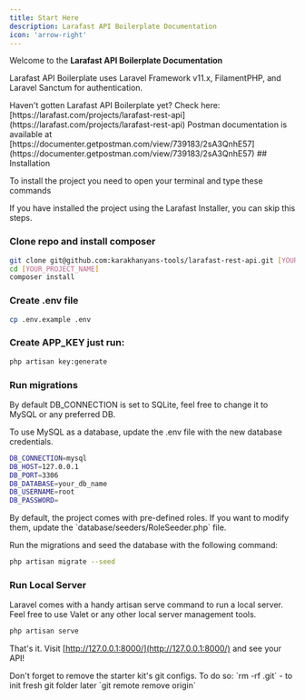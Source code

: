 ```yaml
---
title: Start Here
description: Larafast API Boilerplate Documentation
icon: 'arrow-right'
---
```


Welcome to the **Larafast API Boilerplate Documentation**

Larafast API Boilerplate uses Laravel Framework v11.x, FilamentPHP, and Laravel Sanctum for authentication.

<Tip>
    Haven't gotten Larafast API Boilerplate yet? Check here: [https://larafast.com/projects/larafast-rest-api](https://larafast.com/projects/larafast-rest-api)
</Tip>

<Note>
    Postman documentation is available at [https://documenter.getpostman.com/view/739183/2sA3QnhE57](https://documenter.getpostman.com/view/739183/2sA3QnhE57)
</Note>
## Installation

To install the project you need to open your terminal and type these commands

<Warning>
    If you have installed the project using the Larafast Installer, you can skip this steps.
</Warning>

### Clone repo and install composer

```bash
git clone git@github.com:karakhanyans-tools/larafast-rest-api.git [YOUR_PROJECT_NAME]
cd [YOUR_PROJECT_NAME]
composer install
```

### Create .env file

```bash
cp .env.example .env
```

### Create APP_KEY just run:

```bash
php artisan key:generate
```

### Run migrations

<Tip>
    By default DB_CONNECTION is set to SQLite, feel free to change it to MySQL or any preferred DB.
</Tip>

To use MySQL as a database, update the .env file with the new database credentials.

```bash .env
DB_CONNECTION=mysql
DB_HOST=127.0.0.1
DB_PORT=3306
DB_DATABASE=your_db_name
DB_USERNAME=root
DB_PASSWORD=
```

<Tip>
    By default, the project comes with pre-defined roles. If you want to modify them, update the `database/seeders/RoleSeeder.php` file.
</Tip>

Run the migrations and seed the database with the following command:
```bash
php artisan migrate --seed
```

### Run Local Server

Laravel comes with a handy artisan serve command to run a local server. Feel free to use Valet or any other local server management tools.

```bash
php artisan serve
```

That's it. Visit [http://127.0.0.1:8000/](http://127.0.0.1:8000/) and see your API!

<Warning>
    Don't forget to remove the starter kit's git configs. To do so: `rm -rf .git` - to init fresh git folder later `git remote remove origin`
</Warning>


